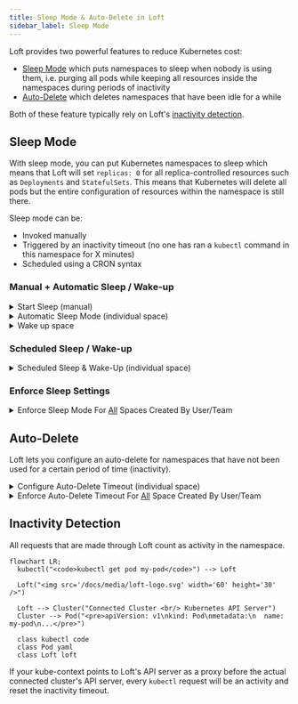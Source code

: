 ```yaml
---
title: Sleep Mode & Auto-Delete in Loft
sidebar_label: Sleep Mode
---
```





Loft provides two powerful features to reduce Kubernetes cost:
- [Sleep Mode](#sleep-mode) which puts namespaces to sleep when nobody is using them, i.e. purging all pods while keeping all resources inside the namespaces during periods of inactivity
- [Auto-Delete](#auto-delete) which deletes namespaces that have been idle for a while

Both of these feature typically rely on Loft's [inactivity detection](#inactivity-detection).


## Sleep Mode
With sleep mode, you can put Kubernetes namespaces to sleep which means that Loft will set `replicas: 0` for all replica-controlled resources such as `Deployments` and `StatefulSets`. This means that Kubernetes will delete all pods but the entire configuration of resources within the namespace is still there.

Sleep mode can be:
- Invoked manually
- Triggered by an inactivity timeout (no one has ran a `kubectl` command in this namespace for X minutes)
- Scheduled using a CRON syntax


### Manual + Automatic Sleep / Wake-up

<details>
  <summary>Start Sleep (manual)</summary>
  <Tabs
    defaultValue="ui"
    values={[
      {label: 'UI', value: 'ui'},
      {label: 'CLI', value: 'cli'},
    ]}>
    <TabItem value="ui"><FragmentSleepManualUI/></TabItem>
    <TabItem value="cli"><FragmentSleepManualCLI/></TabItem>
  </Tabs>

:::tip Automatic Wakeup
Note that the space will automatically wake up again, once you run a kubectl command within the space.
:::

</details>

<details>
  <summary>Automatic Sleep Mode (individual space)</summary>
  <FragmentSleepConfigureUI/>
</details>

<details>
  <summary>Wake up space</summary>
  <Tabs
    defaultValue="ui"
    values={[
      {label: 'UI', value: 'ui'},
      {label: 'CLI', value: 'cli'},
      {label: 'kubectl', value: 'kubectl'},
    ]}>
    <TabItem value="ui"><FragmentSleepWakeUI/></TabItem>
    <TabItem value="cli"><FragmentSleepWakeCLI/></TabItem>
    <TabItem value="kubectl"><FragmentSleepWakeKubectl/></TabItem>
  </Tabs>
</details>


### Scheduled Sleep / Wake-up

<details>
  <summary>Scheduled Sleep & Wake-Up (individual space)</summary>
  <FragmentSleepScheduleUI/>
</details>


### Enforce Sleep Settings

<details>
  <summary>Enforce Sleep Mode For <u>All</u> Spaces Created By User/Team</summary>
  <FragmentSleepEnforceUI/>
</details>


## Auto-Delete
Loft lets you configure an auto-delete for namespaces that have not been used for a certain period of time (inactivity).

<details>
  <summary>Configure Auto-Delete Timeout (individual space)</summary>
  <FragmentAutoDeleteConfigureUI/>
</details>

<details>
  <summary>Enforce Auto-Delete Timeout For <u>All</u> Space Created By User/Team</summary>
  <FragmentAutoDeleteEnforceUI/>
</details>


## Inactivity Detection
All requests that are made through Loft count as activity in the namespace. 

```mermaid
flowchart LR;
  kubectl("<code>kubectl get pod my-pod</code>") --> Loft

  Loft("<img src='/docs/media/loft-logo.svg' width='60' height='30' />")

  Loft --> Cluster("Connected Cluster <br/> Kubernetes API Server")
  Cluster --> Pod("<pre>apiVersion: v1\nkind: Pod\nmetadata:\n  name: my-pod\n...</pre>")

  class kubectl code
  class Pod yaml
  class Loft loft
```

If your kube-context points to Loft's API server as a proxy before the actual connected cluster's API server, every `kubectl` request will be an activity and reset the inactivity timeout.
